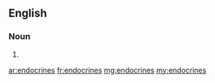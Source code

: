 ==English==

===Noun===
{{head|en|plural}}

# {{plural of|endocrine|lang=en|nocat=1}}

[[ar:endocrines]]
[[fr:endocrines]]
[[mg:endocrines]]
[[my:endocrines]]